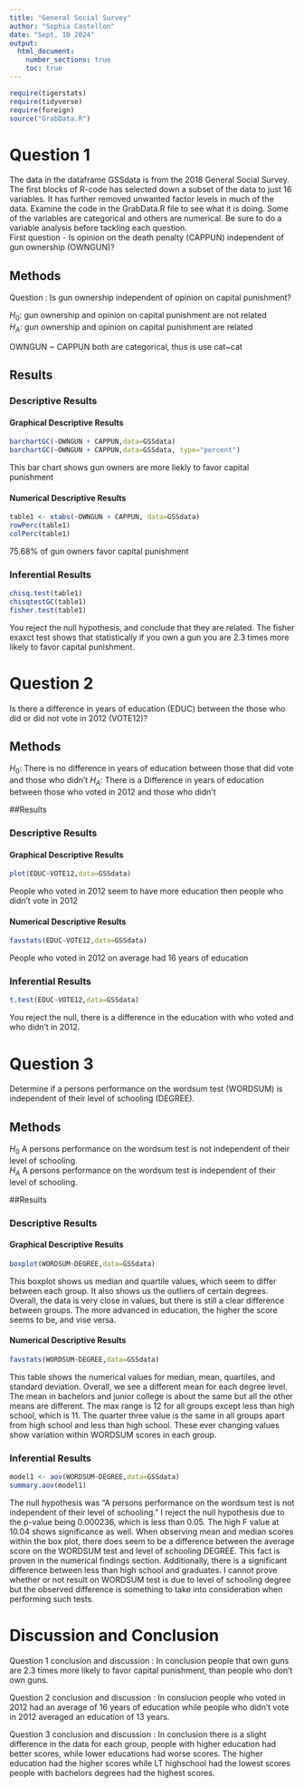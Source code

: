 ```yaml
---
title: "General Social Survey"
author: "Sophia Castellon"
date: "Sept, 10 2024"
output: 
  html_document:
    number_sections: true
    toc: true
---
```



```r
require(tigerstats)
require(tidyverse)
require(foreign)
source("GrabData.R")
```




#  Question 1

<!--In this section you explain what you are trying to show.  Where did the data come from?  What is the research or other question you are trying to answer?!-->

The data in the dataframe GSSdata is from the 2018 General Social Survey. The first blocks of R-code has selected down a subset of the data to just 16 variables. It has further removed unwanted factor levels in much of the data. Examine the code in the GrabData.R file to see what it is doing. Some of the variables are categorical and others are numerical. Be sure to do a variable analysis before tackling each question.  
First question - Is opinion on the death penalty (CAPPUN) independent of gun ownership (OWNGUN)?


## Methods

<!--Decide on your methods:  use "variable analysis" or other appropriate descriptors.  Make sure to choose at least one graphical method and at least one numerical method.!-->

Question : Is gun ownership independent of opinion on capital punishment?

$H_0$: gun ownership and opinion on capital punishment are not related         
$H_A$: gun ownership and opinion on capital punishment are related 

OWNGUN ~ CAPPUN both are categorical,
thus is use cat~cat

## Results

<!--Divide this section into two sub-sections:  One for your descriptive  results and one for your inferential results.!-->

### Descriptive Results

#### Graphical Descriptive Results

<!--Graphical results here.  Make sure to show your code.  Provide appropriate labels for axes, giving units if possible, and provide a good title for the graph, too.  Use the graphical results to describe the patterns if any that exist in the data as focused toward the research question!-->

```r
barchartGC(~OWNGUN + CAPPUN,data=GSSdata)
barchartGC(~OWNGUN + CAPPUN,data=GSSdata, type="percent")

```

This bar chart shows gun owners are more liekly to favor capital punishment 

#### Numerical Descriptive Results

<!--Numerical results go here. Use the numerical results to describe the patterns if any that exist in the data as focused toward the research question!-->

```r
table1 <- xtabs(~OWNGUN + CAPPUN, data=GSSdata)
rowPerc(table1)
colPerc(table1)
```

75.68% of gun owners favor capital punishment

### Inferential Results

<!--State hypothesis clearly.  Make sure your discussion of the inferential test covers all the aspects that the test output produces, such as test statistic, p-value etc.  Make a decision about the null hypothesis, explain the assumptions on which the selected test/procedure was based, and why the chosen procedure satisfys the assumptions and is appropriate to answer the research question!-->

```r
chisq.test(table1)
chisqtestGC(table1)
fisher.test(table1)
```

You reject the null hypothesis, and conclude that they are related. The fisher exaxct test shows that statistically if you own a gun you are 2.3 times more likely to favor capital punishment.

#  Question 2

<!--In this section you explain what you are trying to show.  Where did the data come from?  What is the research or other question you are trying to answer?!-->

Is there a difference in years of education (EDUC) between the those who did or did not vote in 2012 (VOTE12)?

## Methods

<!--Decide on your methods:  use "variable analysis" or other appropriate descriptors.  Make sure to choose at least one graphical method and at least one numerical method.!-->

$H_0$: There is no difference in years of education between those that did vote and those who didn't
$H_A$: There is a Difference in years of education between those who voted in 2012 and those who didn't

##Results

<!--Divide this section into two sub-sections:  One for your descriptive  results and one for your inferential results.!-->

### Descriptive Results

#### Graphical Descriptive Results

```r
plot(EDUC~VOTE12,data=GSSdata)
```

People who voted in 2012 seem to have more education then people who didn't vote in 2012

<!--Graphical results here.  Make sure to show your code.  Provide appropriate labels for axes, giving units if possible, and provide a good title for the graph, too.  Use the graphical results to describe the patterns if any that exist in the data as focused toward the research question!-->

#### Numerical Descriptive Results

<!--Numerical results go here. Use the numerical results to describe the patterns if any that exist in the data as focused toward the research question!-->

```r
favstats(EDUC~VOTE12,data=GSSdata)
```

People who voted in 2012 on average had 16 years of education

### Inferential Results

<!--State hypothesis clearly.  Make sure your discussion of the inferential test covers all the aspects that the test output produces, such as test statistic, p-value etc.  Make a decision about the null hypothesis, explain the assumptions on which the selected test/procedure was based, and why the chosen procedure satisfys the assumptions and is appropriate to answer the research question!-->

```r
t.test(EDUC~VOTE12,data=GSSdata)
```

You reject the null, there is a difference in the education with who voted and who didn't in 2012. 

#  Question 3

<!--In this section you explain what you are trying to show.  Where did the data come from?  What is the research or other question you are trying to answer?!-->

Determine if a persons performance on the wordsum test (WORDSUM) is independent of their level of schooling (DEGREE).

## Methods

<!--Decide on your methods:  use "variable analysis" or other appropriate descriptors.  Make sure to choose at least one graphical method and at least one numerical method.!-->

$H_0$ A persons performance on the wordsum test is not independent of their level of schooling.  
$H_A$ A persons performance on the wordsum test is independent of their level of schooling. 

##Results

<!--Divide this section into two sub-sections:  One for your descriptive  results and one for your inferential results.!-->

### Descriptive Results

#### Graphical Descriptive Results

<!--Graphical results here.  Make sure to show your code.  Provide appropriate labels for axes, giving units if possible, and provide a good title for the graph, too.  Use the graphical results to describe the patterns if any that exist in the data as focused toward the research question!-->

```r
boxplot(WORDSUM~DEGREE,data=GSSdata)
```

This boxplot shows us median and quartile values, which seem to differ between each group. It also shows us the outliers of certain degrees. Overall, the data is very close in values, but there is still a clear difference between groups. The more advanced in education, the higher the score seems to be, and vise versa. 


#### Numerical Descriptive Results

<!--Numerical results go here. Use the numerical results to describe the patterns if any that exist in the data as focused toward the research question!-->

```r
favstats(WORDSUM~DEGREE,data=GSSdata)
```

This table shows the numerical values for median, mean, quartiles, and standard deviation. Overall, we see a different mean for each degree level. The mean in bachelors and junior college is about the same but all the other means are different. The max range is 12 for all groups except less than high school, which is 11. The quarter three value is the same in all groups apart from high school and less than high school. These ever changing values show variation within WORDSUM scores in each group.

### Inferential Results

<!--State hypothesis clearly.  Make sure your discussion of the inferential test covers all the aspects that the test output produces, such as test statistic, p-value etc.  Make a decision about the null hypothesis, explain the assumptions on which the selected test/procedure was based, and why the chosen procedure satisfys the assumptions and is appropriate to answer the research question!-->

```r
model1 <- aov(WORDSUM~DEGREE,data=GSSdata)
summary.aov(model1)
```

The null hypothesis was "A persons performance on the wordsum test is not independent of their level of schooling." I reject the null hypothesis due to the p-value being 0.000236, which is less than 0.05. The high F value at 10.04 shows significance as well. When observing  mean and median scores within the box plot, there does seem to be a difference between the average score on the WORDSUM test and level of schooling DEGREE. This fact is proven in the numerical findings section. Additionally, there is a significant difference between less than high school and graduates. I cannot prove whether or not result on WORDSUM test is due to level of schooling degree but the observed difference is something to take into consideration when performing such tests. 

# Discussion and Conclusion

<!--Discussion and conclusion here.  If you found a relationship be sure to consider whether the relationship occurs because one of the variavbles causes the other, or whether they perhasps are related for some other reason.  Watch the chapter 6 videos from the GeorgeTown videos collection.!-->


Question 1 conclusion and discussion : In conclusion people that own guns are 2.3 times more likely to favor capital punishment, than people who don't own guns.

Question 2 conclusion and discussion : In conslucion people who voted in 2012 had an average of 16 years of education while people who didn't vote in 2012 averaged an education of 13 years. 


Question 3 conclusion and discussion : In conclusion there is a slight difference in the data for each group, people with higher education had better scores, while lower educations had worse scores. The higher education had the higher scores while LT highschool had the lowest scores people with bachelors degrees had the highest scores. 




